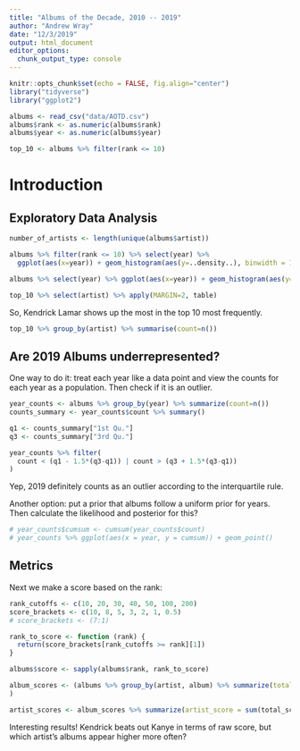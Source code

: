 ```yaml
---
title: "Albums of the Decade, 2010 -- 2019"
author: "Andrew Wray"
date: "12/3/2019"
output: html_document
editor_options: 
  chunk_output_type: console
---
```


```r
knitr::opts_chunk$set(echo = FALSE, fig.align="center")
library("tidyverse")
library("ggplot2")

albums <- read_csv("data/AOTD.csv")
albums$rank <- as.numeric(albums$rank)
albums$year <- as.numeric(albums$year)

top_10 <- albums %>% filter(rank <= 10)
```

# Introduction

## Exploratory Data Analysis

```r
number_of_artists <- length(unique(albums$artist))
```

```r
albums %>% filter(rank <= 10) %>% select(year) %>% 
  ggplot(aes(x=year)) + geom_histogram(aes(y=..density..), binwidth = 1)
```

```r
albums %>% select(year) %>% ggplot(aes(x=year)) + geom_histogram(aes(y=..density..), binwidth = 1)
```

```r
top_10 %>% select(artist) %>% apply(MARGIN=2, table) 
```
So, Kendrick Lamar shows up the most in the top 10 most frequently.

```r
top_10 %>% group_by(artist) %>% summarise(count=n()) 
```

## Are 2019 Albums underrepresented?

One way to do it: treat each year like a data point and view the counts for each year as a population. Then check if it is an outlier.
```r
year_counts <- albums %>% group_by(year) %>% summarize(count=n())
counts_summary <- year_counts$count %>% summary()

q1 <- counts_summary["1st Qu."]
q3 <- counts_summary["3rd Qu."]

year_counts %>% filter(
  count < (q1 - 1.5*(q3-q1)) | count > (q3 + 1.5*(q3-q1))
)
``` 

Yep, 2019 definitely counts as an outlier according to the interquartile rule.

Another option: put a prior that albums follow a uniform prior for years. Then calculate the likelihood and posterior for this?

```r
# year_counts$cumsum <- cumsum(year_counts$count)
# year_counts %>% ggplot(aes(x = year, y = cumsum)) + geom_point()
```

## Metrics

Next we make a score based on the rank:

```r
rank_cutoffs <- c(10, 20, 30, 40, 50, 100, 200)
score_brackets <- c(10, 8, 5, 3, 2, 1, 0.5)
# score_brackets <- (7:1)

rank_to_score <- function (rank) {
  return(score_brackets[rank_cutoffs >= rank][1])
}

albums$score <- sapply(albums$rank, rank_to_score)
```



```r
album_scores <- (albums %>% group_by(artist, album) %>% summarize(total_score = sum(score))
)

artist_scores <- album_scores %>% summarize(artist_score = sum(total_score)) %>% arrange(desc(artist_score))
```

Interesting results! Kendrick beats out Kanye in terms of raw score, but which artist's albums appear higher more often?











